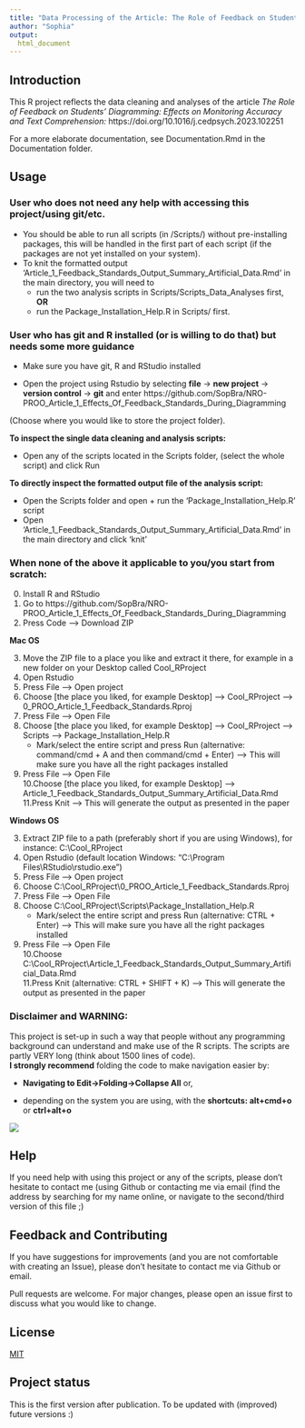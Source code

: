 ```yaml
---
title: "Data Processing of the Article: The Role of Feedback on Students’ Diagramming: Effects on Monitoring Accuracy and Text Comprehension"
author: "Sophia"
output:
  html_document
---
```


## Introduction  

This R project reflects the data cleaning and analyses of the article
_The Role of Feedback on Students’ Diagramming: Effects on Monitoring Accuracy and Text Comprehension:_ https://doi.org/10.1016/j.cedpsych.2023.102251  


For a more elaborate documentation, see Documentation.Rmd in the Documentation folder.

## Usage                      


### User who does not need any help with accessing this project/using git/etc.

  - You should be able to run all scripts (in /Scripts/) without pre-installing packages, this will be handled in the first part of each script (if the packages are not yet installed on your system).  
  - To knit the formatted output 'Article_1_Feedback_Standards_Output_Summary_Artificial_Data.Rmd' in the main directory, you will need to 
      -  run the two analysis scripts in Scripts/Scripts_Data_Analyses first, <b>OR</b>
      -  run the Package_Installation_Help.R in Scripts/ first.

### User who has git and R installed (or is willing to do that) but needs some more guidance

   -  Make sure you have git, R and RStudio installed

   -  Open the project using Rstudio by selecting <b>file</b> -> <b>new project</b> -> <b>version control</b> -> <b>git</b> and enter https://github.com/SopBra/NRO-PROO_Article_1_Effects_Of_Feedback_Standards_During_Diagramming

(Choose where you would like to store the project folder).

<b>To inspect the single data cleaning and analysis scripts:</b>

   - Open any of the scripts located in the Scripts folder, (select the whole script) and click Run

<b>To directly inspect the formatted output file of the analysis script:</b>

   - Open the Scripts folder and open + run the 'Package_Installation_Help.R' script
   - Open 'Article_1_Feedback_Standards_Output_Summary_Artificial_Data.Rmd' in the main directory and click 'knit'
   
### When none of the above it applicable to you/you start from scratch:

0. Install R and RStudio
1. Go to https://github.com/SopBra/NRO-PROO_Article_1_Effects_Of_Feedback_Standards_During_Diagramming
2. Press Code --> Download ZIP

<b>Mac OS</b>

3. Move the ZIP file to a place you like and extract it there, for example in a new folder on your Desktop called Cool_RProject
4. Open Rstudio 
5. Press File --> Open project
6. Choose [the place you liked, for example Desktop] --> Cool_RProject --> 0_PROO_Article_1_Feedback_Standards.Rproj
7. Press File --> Open File
8. Choose [the place you liked, for example Desktop] --> Cool_RProject --> Scripts --> Package_Installation_Help.R
   -  Mark/select the entire script and press Run (alternative: command/cmd + A and then command/cmd + Enter) --> This will make sure you have all the right packages installed
9. Press File --> Open File  
10.Choose [the place you liked, for example Desktop] --> Article_1_Feedback_Standards_Output_Summary_Artificial_Data.Rmd  
11.Press Knit --> This will generate the output as presented in the paper



<b>Windows OS</b>

3. Extract ZIP file to a path (preferably short if you are using Windows), for instance: C:&#92;Cool_RProject\
4. Open Rstudio (default location Windows: "C:&#92;Program Files&#92;RStudio&#92;rstudio.exe")
5. Press File --> Open project
6. Choose C:&#92;Cool_RProject&#92;0_PROO_Article_1_Feedback_Standards.Rproj
7. Press File --> Open File
8. Choose C:&#92;Cool_RProject&#92;Scripts&#92;Package_Installation_Help.R
   -  Mark/select the entire script and press Run (alternative: CTRL + Enter) --> This will make sure you have all the right packages installed
9. Press File --> Open File  
10.Choose C:&#92;Cool_RProject&#92;Article_1_Feedback_Standards_Output_Summary_Artificial_Data.Rmd  
11.Press Knit (alternative: CTRL + SHIFT + K) --> This will generate the output as presented in the paper



### Disclaimer and WARNING:
This project is set-up in such a way that people without any programming background can understand and make use of the R scripts. The scripts are partly VERY long (think about 1500 lines of code).  
<b>I strongly recommend</b> folding the code to make navigation easier by:  

 -  <b>Navigating to Edit->Folding->Collapse All</b> or, 
 
 -  depending on the system you are using, with the <b>shortcuts: alt+cmd+o</b> or <b>ctrl+alt+o</b>

![ ](Documentation/R_script_navigation.png)


## Help                       
If you need help with using this project or any of the scripts, please don't hesitate to contact me (using Github or contacting me via email (find the address by searching for my name online, or navigate to the second/third version of this file ;)

## Feedback and Contributing  
If you have suggestions for improvements (and you are not comfortable with creating an Issue), please don't hesitate to contact me via Github or email.

Pull requests are welcome. For major changes, please open an issue first to discuss what you would like to change.

## License                    

[MIT](https://choosealicense.com/licenses/mit/)

## Project status             

This is the first version after publication. To be updated with (improved) future versions :)





